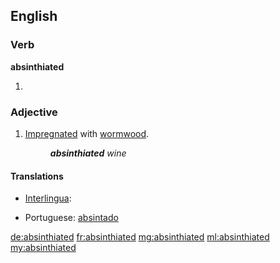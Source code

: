 ==English==

===Verb===
'''absinthiated'''

# {{en-past of|absinthiate}}

===Adjective===
{{en-adj}}

# [[impregnated|Impregnated]] with [[wormwood]].
#: '''''absinthiated''' wine''

====Translations====
{{trans-top|impregnated with wormwood}}
* [[Interlingua]]: {{t-|ia|absinthiate}}
{{trans-mid}}
* Portuguese: [[absintado]]
{{trans-bottom}}

[[de:absinthiated]]
[[fr:absinthiated]]
[[mg:absinthiated]]
[[ml:absinthiated]]
[[my:absinthiated]]